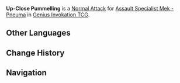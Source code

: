 {{Genius Invokation TCG Skill Infobox
|id         = 33071
|image      = Up-Close Pummelling Character Card Skill.png
|type       = Normal Attack
|character  = Assault Specialist Mek - Pneuma
|element    = Pyro
|matching   = 1
|unaligned  = 2
|effect     = Deals 2 '''Physical DMG'''.
|order      = 1
}}
'''Up-Close Pummelling''' is a [[Character Card Normal Attack|Normal Attack]] for [[Assault Specialist Mek - Pneuma (Character Card)|Assault Specialist Mek - Pneuma]] in [[Genius Invokation TCG]].

==Other Languages==
{{Other Languages
|en      = Up-Close Pummelling
|zhs     = 近距格斗
|zhs_rm  = 
|zht     = 近距格鬥
|zht_rm  = 
|zh_tl   = 
|ja      = 近接格闘
|ja_rm   = Kinsetsu Kakutou
|ja_tl   = {{w|Close-quarters combat|Close-Quarters Combat}}
|ko      = 근거리 격투
|ko_tl   = Close Range Hand-to-Hand Fight
|es      = Sacudida de corto alcance
|es_tl   = Short Range Jolt
|fr      = Baroud rapproché
|fr_tl   = Up-Close Combat
|ru      = Ближняя потасовка
|ru_tl   = 
|th      = Up-Close Pummelling
|vi      = Chiến Đấu Tầm Gần
|vi_tl   = 
|de      = Nahkampftechnik
|de_tl   = Close Combat Technique
|id      = Up-Close Pummelling
|pt      = Batalha Corpo-a-Corpo
|pt_tl   = 
|tr      = Göğüs Göğüse Savaş
|tr_tl   = 
|it      = Pestaggio ravvicinato
|it_tl   = 
}}

==Change History==
{{Change History|4.3}}

==Navigation==
{{Genius Invokation TCG Skill Navbox|Assault Specialist Mek - Pneuma}}